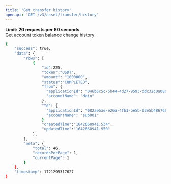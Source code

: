 ```yaml
---
title: 'Get transfer history'
openapi: 'GET /v3/asset/transfer/history'
---
```

**Limit: 20 requests per 60 seconds**  
Get account token balance change history

<ResponseExample>

```bash
{
    "success": true,
    "data": {
        "rows": [
            {
                "id":225,
                "token":"USDT",
                "amount": "1000000",
                "status":"COMPLETED",
                "from": {
                  "applicationId": "046b5c5c-5b44-4d27-9593-ddc32c0a08ae",
                  "accountName": "Main"
                },
                "to": {
                  "applicationId": "082ae5ae-e26a-4fb1-be5b-03e5b4867663",
                  "accountName": "sub001"
                }
                "createdTime":"1642660941.534",
                "updatedTime":"1642660941.950"
            },
        ],
        "meta": {
            "total": 46,
            "recordsPerPage": 1,
            "currentPage": 1
        }
    },
    "timestamp": 1721295317627
}

```

</ResponseExample>
